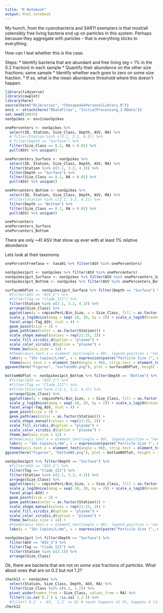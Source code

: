 ```yaml
---
title: "R Notebook"
output: html_notebook
---
```


My hunch, from the cyanobacteria and SAR11 exemplars is that most/all ostensibly free living bacteria end up on particles in this system. Perhaps because they aggregate with paricles -- that is everything sticks to everything.

How can I test whether this is the case.

Steps:
   *  Identify bacteria that are abundant and free living (eg > 1% in the 0.2 fraction) in each sample
   * Quantify their abundance on the other size fractions; same sample
   * Identify whether each goes to zero on some size fraction.
   * If so, what is the mean abundance threshold where this doesn't happen.
   
```r
library(tidyverse)
library(cowplot)
library(here)
source(here("RLibraries", "ChesapeakePersonalLibrary.R"))
env1 <- attach(here("RDataFiles", "InitialProcessing_3.RData"))
set.seed(10033)
nonSpikes <- env1$nonSpikes
```

```r
onePercenters <- nonSpikes %>% 
  select(ID, Station, Size_Class, Depth, ASV, RA) %>%
  # filter(Station %in% c(3.1, 3.2, 4.3)) %>%
  # filter(Depth == "Surface") %>%
  filter(Size_Class == 0.2, RA > 0.01) %>%
  pull(ASV) %>% unique()

onePercenters_Surface <- nonSpikes %>% 
  select(ID, Station, Size_Class, Depth, ASV, RA) %>%
  filter(Station %in% c(3.1, 3.2, 4.3)) %>%
  filter(Depth == "Surface") %>%
  filter(Size_Class == 0.2, RA > 0.01) %>%
  pull(ASV) %>% unique()

onePercenters_Bottom <- nonSpikes %>% 
  select(ID, Station, Size_Class, Depth, ASV, RA) %>%
  #filter(Station %in% c(3.1, 3.2, 4.3)) %>%
  filter(Depth == "Bottom") %>%
  filter(Size_Class == 0.2, RA > 0.01) %>%
  pull(ASV) %>% unique()

onePercenters
onePercenters_Surface
onePercenters_Bottom
```



There are only ~41 ASV that show up ever with at least 1% relative abundance

Lets look at their taxonomy
```r
onePercentFreeTaxa <- taxa01 %>% filter(ASV %in% onePercenters)
```


```r
nonSpikes1pct <- nonSpikes %>% filter(ASV %in% onePercenters)
nonSpikes1pct_Surface <- nonSpikes %>% filter(ASV %in% onePercenters_Surface)
nonSpikes1pct_Bottom <- nonSpikes %>% filter(ASV %in% onePercenters_Bottom)
```

```r
surfaceNSPlot <- nonSpikes1pct_Surface %>% filter(Depth == "Surface") %>% 
  #filter(ASV == "ASV_2") %>%
  #filter(Tag == "Clade_III") %>%
  filter(Station %in% c(3.1, 3.2, 4.3)) %>%
  arrange(Size_Class) %>%
  ggplot(aes(y = copiesPerL/Bin_Size, x = Size_Class, fill = as.factor(Station), shape = as.factor(Station))) +
  scale_y_log10nice(omag = seq(-10, 20, by = 2)) + scale_x_log10(breaks = my_sizes, labels = as.character(my_sizes)) +
  facet_wrap(~Tag_ASV, ncol = 4) +
  geom_point(size = 3) +
  geom_path(aes(color = as.factor(Station))) +
  scale_shape_manual(values = rep(21:25, 2)) +
  scale_fill_viridis_d(option = "plasma") +
  scale_color_viridis_d(option = "plasma") +
  theme_bw(base_size = 14) +
  #theme(axis.text.x = element_text(angle = 90), legend.position = "none") +
  labs(y = "16s Copies/L/mm", x = expression(paste("Particle Size (", mu, "m)")), fill = "Station", color = "Station", shape = "Station")  +
  theme(axis.text.x = element_text(angle = 90), strip.text = element_text(size = 8))
ggsave(here("Figures", "surfaceNS.png"), plot = surfaceNSPlot, height = 8, width = 8.5, limitsize = FALSE)
```

```r
bottomNSPlot <- nonSpikes1pct_Bottom %>% filter(Depth == "Bottom") %>% 
  #filter(ASV == "ASV_2") %>%
  #filter(Tag == "Clade_III") %>%
  #filter(Station %in% c(3.1, 3.2, 4.3)) %>%
  arrange(Size_Class) %>%
  ggplot(aes(y = copiesPerL/Bin_Size, x = Size_Class, fill = as.factor(Station), shape = as.factor(Station))) +
  scale_y_log10nice(omag = seq(-10, 20, by = 2)) + scale_x_log10(breaks = my_sizes, labels = as.character(my_sizes)) +
  facet_wrap(~Tag_ASV, ncol = 4) +
  geom_point(size = 3) +
  geom_path(aes(color = as.factor(Station))) +
  scale_shape_manual(values = rep(21:25, 2)) +
  scale_fill_viridis_d(option = "plasma") +
  scale_color_viridis_d(option = "plasma") +
  theme_bw(base_size = 12) +
  #theme(axis.text.x = element_text(angle = 90), legend.position = "none") +
  labs(y = "16s Copies/L/mm", x = expression(paste("Particle Size (", mu, "m)")), fill = "Station", color = "Station", shape = "Station") +
  theme(axis.text.x = element_text(angle = 90), strip.text = element_text(size = 8))
ggsave(here("Figures", "bottomNS.png"), plot = bottomNSPlot, height = 11, width = 8.5, limitsize = FALSE)
```

```r
nonSpikes1pct %>% filter(Depth == "Surface") %>% 
  #filter(ASV == "ASV_2") %>%
  filter(Tag == "Clade_III") %>%
  filter(Station %in% c(3.1, 3.2, 4.3)) %>%
  arrange(Size_Class) %>%
  ggplot(aes(y = copiesPerL/Bin_Size, x = Size_Class, fill = as.factor(Station), shape = as.factor(Station))) +
  scale_y_log10nice(omag = seq(-10, 20, by = 2)) + scale_x_log10(breaks = my_sizes, labels = as.character(my_sizes)) +
  facet_wrap(~ASV) +
  geom_point(size = 3) +
  geom_path(aes(color = as.factor(Station))) +
  scale_shape_manual(values = rep(21:25, 2)) +
  scale_fill_viridis_d(option = "plasma") +
  scale_color_viridis_d(option = "plasma") +
  theme_bw(base_size = 14) +
  #theme(axis.text.x = element_text(angle = 90), legend.position = "none") +
  labs(y = "16s Copies/L/mm", x = expression(paste("Particle Size (", mu, "m)")), fill = "Station", color = "Station", shape = "Station")
```

```r
nonSpikes1pct %>% filter(Depth == "Surface") %>% 
  filter(ASV == "ASV_3") %>%
  filter(Tag == "Clade_III") %>%
  filter(Station %in% c(3.1)) %>%
  arrange(Size_Class) 
```

Ok, there are bacteria that are not on *some* size fractions of particles.
What about ones that are on 0.2 but not 1.2?

```r
check12 <- nonSpikes %>% 
  select(Station, Size_Class, Depth, ASV, RA) %>%
  filter(Size_Class %in% c(0.2, 1.2)) %>%
  pivot_wider(names_from = Size_Class, values_from = RA) %>%
  filter(!is.na(`0.2`) & !is.na(`1.2`)) %>%
  #filter(`0.2` > .03, `1.2` == 0) # never happens at 3%, happens 4 times at 1%
check12
```

